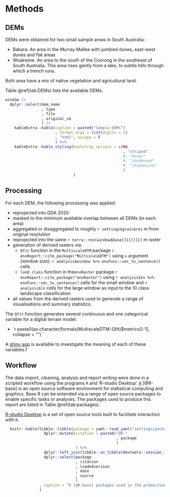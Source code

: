 # Methods

## DEMs

DEMs were obtained for two small sample areas in South Australia:

* Bakara. An area in the Murray Mallee with jumbled dunes, east-west dunes and flat areas
* Woakwine. An area to the south of the Coorong in the southeast of South Australia. This area rises gently from a lake, to subtle hills through which a trench runs.

Both area have a mix of native vegetation and agricultural land.

Table \@ref(tab:DEMs) lists the available DEMs.

```r

window |>
  dplyr::select(dem_name
                , type
                , file
                , original_cm
                ) |>
    kableExtra::kable(caption = paste0("Sample DEMs")
                      , format.args = list(digits = 2)
                      , "html", escape = F
                      ) %>%
    kableExtra::kable_styling(bootstrap_options = c(NA
                                                    , "striped"
                                                    #, "hover"
                                                    #, "condensed"
                                                    #, "responsive"
                                                    )
                              )


```


## Processing

For each DEM, the following processing was applied:

* reprojected into GDA 2020
* masked to the minimum available overlap between all DEMs (in each area)
* aggregated or disaggregated to roughly `r settings$grain$res` m from original resolution
* reprojected into the same `r terra::res(window$base[[1]])[1]` m raster
* generation of derived rasters via:
    + `Qfit` function in the `MultiscaleDTM` package `r envReport::cite_package("MultiscaleDTM")` using `v` argument (window size): `r analysis$window %>% envFunc::vec_to_sentence()` cells
    + `land_class` function in the`envRaster` package `r envReport::cite_package("envRaster")` using `r analysis$sn %>% envFunc::vec_to_sentence()` cells for the small window and `r analysis$ln` cells for the large window as input to the 10 class landscape classification
* all values from the derived rasters used to generate a range of visualisations and summary statistics.
    
The `Qfit` function generates several continuous and one categorical variable for a digital terrain model:

* `r paste0(as.character(formals(MultiscaleDTM::Qfit)$metrics)[-1], collapse = "\n* ")``

A [shiny app](https://ailich.shinyapps.io/Terrain_Attributes_Explorer_App/) is available to investigate the meaning of each of these variables.f

## Workflow

The data import, cleaning, analysis and report writing were done in a scripted workflow using the programs `R` and 'R-studio Desktop'. [`R`](https://www.r-project.org/) [@R-base] is an open source software environment for statistical computing and graphics. Base R can be extended via a range of open source packages to enable specific tasks or analyses. The packages used to produce this report are listed in Table \@ref(tab:packages).

[R-studio Desktop](https://posit.co/download/rstudio-desktop/) is a set of open source tools built to facilitate interaction with `R`.

```r

  knitr::kable(tibble::tibble(package = yaml::read_yaml("settings/packages.yaml")$packages) %>%
                 dplyr::mutate(citation = paste0("@R-"
                                                 , package
                                                 )
                               ) %>%
                 dplyr::left_join(tibble::as_tibble(devtools::session_info(include_base = TRUE)$packages)) %>%
                 dplyr::select(package
                               , citation
                               , loadedversion
                               , date
                               , source
                               )
               , caption = "R [@R-base] packages used in the production of this report"
               )

```
